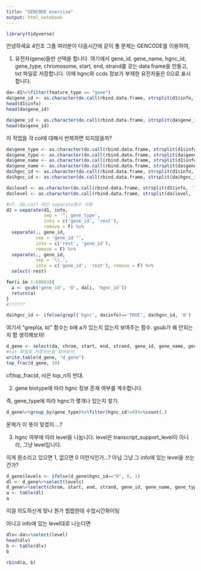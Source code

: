 ```yaml
---
title: "GENCODE exercise"
output: html_notebook
---
```

```r
library(tidyverse)
```

안녕하세요 4인조 그룹
여러분이 다음시간에 같이 풀 문제는 GENCODE를 이용하여,

1. 유전자(gene)들만 선택을 합니다. 여기에서 gene_id, gene_name, hgnc_id, gene_type, chromosome, start, end, strand를 갖는 data frame을 만들고, txt 파일로 저장합니다. 이때 hgnc와 ccds 정보가 부재한 유전자들은 0으로 표시합니다.

```r
da<-d1%>%filter(feature_type == "gene")
da$gene_id <- as.character(do.call(rbind.data.frame, strsplit(d1$info, 'gene_id\\s+"'))[[2]])
head(d1$info)
head(da$gene_id)
```

```r
da$gene_id <- as.character(do.call(rbind.data.frame, strsplit(da$gene_id, '\"'))[[1]])
head(da$gene_id)
```

이 작업을 각 col에 대해서 반복하면 되지않을까?

```r
da$gene_type <- as.character(do.call(rbind.data.frame, strsplit(d1$info, 'gene_type\\s+"'))[[2]])
da$gene_type <- as.character(do.call(rbind.data.frame, strsplit(da$gene_type, '\"'))[[1]])
da$gene_name <- as.character(do.call(rbind.data.frame, strsplit(d1$info, 'gene_name\\s+"'))[[2]])
da$gene_name <- as.character(do.call(rbind.data.frame, strsplit(da$gene_name, '\"'))[[1]])
da$hgnc_id <- as.character(do.call(rbind.data.frame, strsplit(d1$info, 'hgnc_id\\s+"'))[[2]])
da$hgnc_id <- as.character(do.call(rbind.data.frame, strsplit(da$hgnc_id, '\"'))[[1]])
```
```r
da$level <- as.character(do.call(rbind.data.frame, strsplit(d1$info, 'level\\s+'))[[2]])
da$level <- as.character(do.call(rbind.data.frame, strsplit(da$level, ';'))[[1]])
```

```r
#cf. do.call 대신 separate함수 사용
d2 = separate(d1, info, 
              sep = '"; gene_type', 
              into = c('gene_id', 'rest'), 
              remove = F) %>%
  separate(., gene_id, 
           sep = 'gene_id "', 
           into = c('rest', 'gene_id'), 
           remove = F) %>%
  separate(., gene_id, 
           sep = '\\.', 
           into = c('gene_id', 'rest'), remove = F) %>%
  select(-rest)
```

```r
for(i in 1:60603){
  a <- gsub('gene_id', '0', da[i, 'hgnc_id'])
  return(a)
}
#??????
```

```r
da$hgnc_id <- ifelse(grepl('hgnc', da$info)=='TRUE', da$hgnc_id, '0')
```

여기서 "grepl(a, b)" 함수는 b에 a가 있는지 없는지 보여주는 함수.
gsub가 왜 안되는지 함 생각해보자!

```r
d_gene <- select(da, chrom, start, end, strand, gene_id, gene_name, gene_type, hgnc_id)
#txt 파일로 저장하는법 찾아보자.
write.table(d_gene, "d_gene")
top_frac(d_gene, 10)
```

cf)top_frac(d, n)은 top_n의 반대.



2. gene biotype에 따라 hgnc 정보 존재 여부를 계수합니다. 

즉, gene_type에 따라 hgnc가 몇개나 있는지 찾기.

```r
d_gene%>%group_by(gene_type)%>%filter(hgnc_id!=0)%>%count(.)
```

문제가 이 뜻이 맞겠지....?



3. hgnc 여부에 따라 level을 나눕니다. level은 transcript_support_level이 아니라, 그냥 level입니다.

이게 뭔소리고
있으면 1, 없으면 0 이런식인가...?
아님 그냥 그 info에 있는 level을 쓰는건가?

```r
d_gene$levels <- ifelse(d_gene$hgnc_id=="0", 0, 1)
dl <- d_gene%>%select(levels)
d_gene%>%select(chrom, start, end, strand, gene_id, gene_name, gene_type, hgnc_id)
a <- table(dl)
a
```

이걸 의도하신게 맞나 뭔가 찝찝한데 수업시간화이팅

아니고 info에 있는 level대로 나눈다면

```r
dlv<-da%>%select(level)
head(dlv)
b <- table(dlv)
b
```

```r
rbind(a, b)
```

